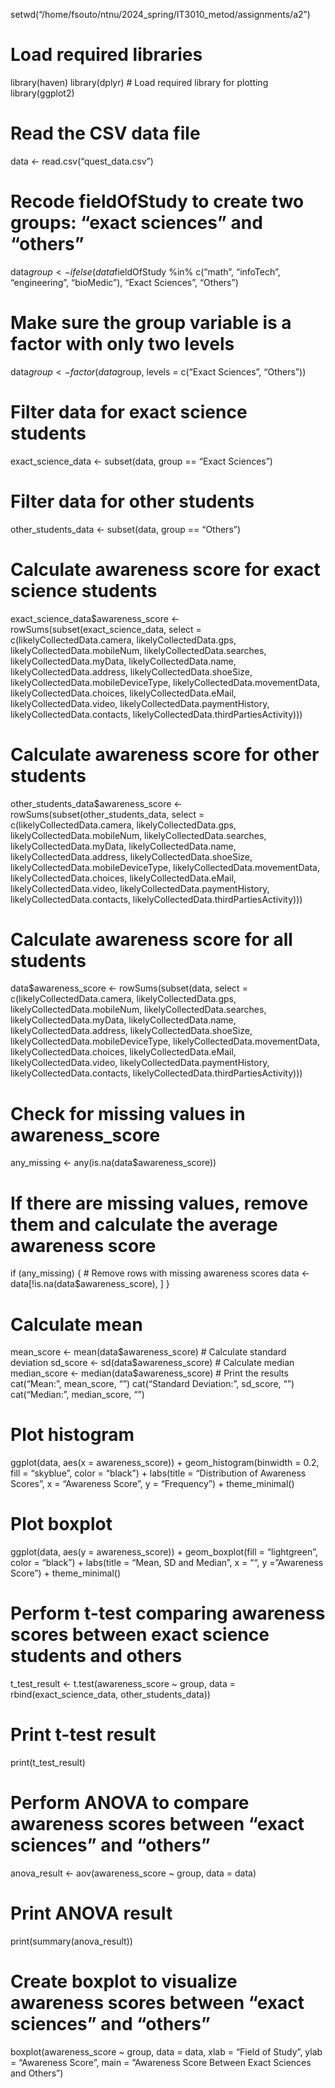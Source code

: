 setwd("/home/fsouto/ntnu/2024_spring/IT3010_metod/assignments/a2")

# Load required libraries
library(haven)
library(dplyr)
# Load required library for plotting
library(ggplot2)

# Read the CSV data file
data <- read.csv("quest_data.csv")

# Recode fieldOfStudy to create two groups: "exact sciences" and "others"
data$group <- ifelse(data$fieldOfStudy %in% c("math", "infoTech", "engineering", "bioMedic"), "Exact Sciences", "Others")

# Make sure the group variable is a factor with only two levels
data$group <- factor(data$group, levels = c("Exact Sciences", "Others"))

# Filter data for exact science students
exact_science_data <- subset(data, group == "Exact Sciences")

# Filter data for other students
other_students_data <- subset(data, group == "Others")

# Calculate awareness score for exact science students
exact_science_data$awareness_score <- rowSums(subset(exact_science_data, select = c(likelyCollectedData.camera, likelyCollectedData.gps, likelyCollectedData.mobileNum, likelyCollectedData.searches, likelyCollectedData.myData, likelyCollectedData.name, likelyCollectedData.address, likelyCollectedData.shoeSize, likelyCollectedData.mobileDeviceType, likelyCollectedData.movementData, likelyCollectedData.choices, likelyCollectedData.eMail, likelyCollectedData.video, likelyCollectedData.paymentHistory, likelyCollectedData.contacts, likelyCollectedData.thirdPartiesActivity)))

# Calculate awareness score for other students
other_students_data$awareness_score <- rowSums(subset(other_students_data, select = c(likelyCollectedData.camera, likelyCollectedData.gps, likelyCollectedData.mobileNum, likelyCollectedData.searches, likelyCollectedData.myData, likelyCollectedData.name, likelyCollectedData.address, likelyCollectedData.shoeSize, likelyCollectedData.mobileDeviceType, likelyCollectedData.movementData, likelyCollectedData.choices, likelyCollectedData.eMail, likelyCollectedData.video, likelyCollectedData.paymentHistory, likelyCollectedData.contacts, likelyCollectedData.thirdPartiesActivity)))

# Calculate awareness score for all students
data$awareness_score <- rowSums(subset(data, select = c(likelyCollectedData.camera, likelyCollectedData.gps, likelyCollectedData.mobileNum, likelyCollectedData.searches, likelyCollectedData.myData, likelyCollectedData.name, likelyCollectedData.address, likelyCollectedData.shoeSize, likelyCollectedData.mobileDeviceType, likelyCollectedData.movementData, likelyCollectedData.choices, likelyCollectedData.eMail, likelyCollectedData.video, likelyCollectedData.paymentHistory, likelyCollectedData.contacts, likelyCollectedData.thirdPartiesActivity)))

# Check for missing values in awareness_score
any_missing <- any(is.na(data$awareness_score))

# If there are missing values, remove them and calculate the average awareness score
if (any_missing) {
  # Remove rows with missing awareness scores
  data <- data[!is.na(data$awareness_score), ]
}

# Calculate mean
mean_score <- mean(data$awareness_score)
# Calculate standard deviation
sd_score <- sd(data$awareness_score)
# Calculate median
median_score <- median(data$awareness_score)
# Print the results
cat("Mean:", mean_score, "\n")
cat("Standard Deviation:", sd_score, "\n")
cat("Median:", median_score, "\n")

# Plot histogram
ggplot(data, aes(x = awareness_score)) +
  geom_histogram(binwidth = 0.2, fill = "skyblue", color = "black") +
  labs(title = "Distribution of Awareness Scores",
       x = "Awareness Score",
       y = "Frequency") +
  theme_minimal()

# Plot boxplot
ggplot(data, aes(y = awareness_score)) +
  geom_boxplot(fill = "lightgreen", color = "black") +
  labs(title = "Mean, SD and Median",
       x = "",
       y = "Awareness Score") +
  theme_minimal()




# Perform t-test comparing awareness scores between exact science students and others
t_test_result <- t.test(awareness_score ~ group, 
                        data = rbind(exact_science_data, other_students_data))

# Print t-test result
print(t_test_result)

# Perform ANOVA to compare awareness scores between "exact sciences" and "others"
anova_result <- aov(awareness_score ~ group, data = data)

# Print ANOVA result
print(summary(anova_result))

# Create boxplot to visualize awareness scores between "exact sciences" and "others"
boxplot(awareness_score ~ group, data = data,
        xlab = "Field of Study", ylab = "Awareness Score",
        main = "Awareness Score Between Exact Sciences and Others")
